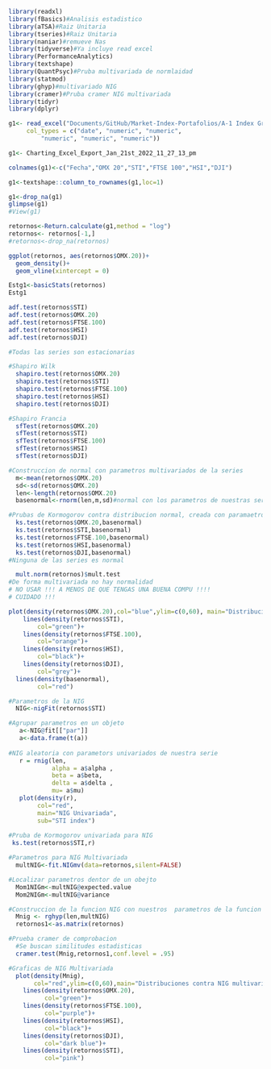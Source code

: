 
```r
library(readxl)
library(fBasics)#Analisis estadistico
library(aTSA)#Raiz Unitaria
library(tseries)#Raiz Unitaria
library(naniar)#remueve Nas
library(tidyverse)#Ya incluye read excel
library(PerformanceAnalytics)
library(textshape)
library(QuantPsyc)#Pruba multivariada de normlaidad
library(statmod)
library(ghyp)#multivariado NIG
library(cramer)#Pruba cramer NIG multivariada
library(tidyr)
library(dplyr)
```

```r
g1<- read_excel("Documents/GitHub/Market-Index-Portafolios/A-1 Index Group 1/A -1.2 Index Group/Correlaciones A - 1.2/Charting Excel Export - Jan 21st 2022 11_27_13 pm.xls", 
     col_types = c("date", "numeric", "numeric", 
         "numeric", "numeric", "numeric"))

g1<- Charting_Excel_Export_Jan_21st_2022_11_27_13_pm

colnames(g1)<-c("Fecha","OMX 20","STI","FTSE 100","HSI","DJI")

g1<-textshape::column_to_rownames(g1,loc=1)
```

```r
g1<-drop_na(g1)
glimpse(g1)
#View(g1)
```

```r
retornos<-Return.calculate(g1,method = "log")
retornos<- retornos[-1,]
#retornos<-drop_na(retornos)

ggplot(retornos, aes(retornos$OMX.20))+
  geom_density()+
  geom_vline(xintercept = 0)
```

```r
Estg1<-basicStats(retornos)
Estg1
```

```r
adf.test(retornos$STI)
adf.test(retornos$OMX.20)
adf.test(retornos$FTSE.100)
adf.test(retornos$HSI)
adf.test(retornos$DJI)

#Todas las series son estacionarias
```

```r
#Shapiro Wilk
  shapiro.test(retornos$OMX.20)
  shapiro.test(retornos$STI)
  shapiro.test(retornos$FTSE.100)
  shapiro.test(retornos$HSI)
  shapiro.test(retornos$DJI)

#Shapiro Francia
  sfTest(retornos$OMX.20)
  sfTest(retornos$STI)
  sfTest(retornos$FTSE.100)
  sfTest(retornos$HSI)
  sfTest(retornos$DJI)

#Construccion de normal con parametros multivariados de la series
  m<-mean(retornos$OMX.20)
  sd<-sd(retornos$OMX.20)
  len<-length(retornos$OMX.20)
  basenormal<-rnorm(len,m,sd)#normal con los parametros de nuestras series

#Prubas de Kormogorov contra distribucion normal, creada con paramaetros de nuestra serie 
  ks.test(retornos$OMX.20,basenormal)
  ks.test(retornos$STI,basenormal)
  ks.test(retornos$FTSE.100,basenormal)
  ks.test(retornos$HSI,basenormal)
  ks.test(retornos$DJI,basenormal)
#Ninguna de las series es normal
```

```r
  mult.norm(retornos)$mult.test
#De forma multivariada no hay normalidad
# NO USAR !!! A MENOS DE QUE TENGAS UNA BUENA COMPU !!!!
# CUIDADO !!!
```

```r

plot(density(retornos$OMX.20),col="blue",ylim=c(0,60), main="Distribuciones contra normal")+
    lines(density(retornos$STI),
        col="green")+
    lines(density(retornos$FTSE.100),
        col="orange")+
    lines(density(retornos$HSI),
        col="black")+
    lines(density(retornos$DJI),
        col="grey")+
  lines(density(basenormal),
        col="red")
```

```r
#Parametros de la NIG
  NIG<-nigFit(retornos$STI)

#Agrupar parametros en un objeto
   a<-NIG@fit[["par"]]
   a<-data.frame(t(a))
   
#NIG aleatoria con parametors univariados de nuestra serie
   r = rnig(len,
            alpha = a$alpha , 
            beta = a$beta, 
            delta = a$delta ,
            mu= a$mu)
   plot(density(r),
        col="red",
        main="NIG Univariada",
        sub="STI index")
   
#Pruba de Kormogorov univariada para NIG
 ks.test(retornos$STI,r)
```

```r
#Parametros para NIG Multivariada
  multNIG<-fit.NIGmv(data=retornos,silent=FALSE)

#Localizar parametros dentor de un obejto
  Mom1NIGm<-multNIG@expected.value
  Mom2NIGm<-multNIG@variance

#Construccion de la funcion NIG con nuestros  parametros de la funcion multivariada
  Mnig <- rghyp(len,multNIG)
  retornos1<-as.matrix(retornos)

#Prueba cramer de comprobacion
  #Se buscan similitudes estadisticas
  cramer.test(Mnig,retornos1,conf.level = .95)

#Graficas de NIG Multivariada
  plot(density(Mnig),
       col="red",ylim=c(0,60),main="Distribuciones contra NIG multivariada")+
    lines(density(retornos$OMX.20),
          col="green")+
    lines(density(retornos$FTSE.100),
          col="purple")+
    lines(density(retornos$HSI),
          col="black")+
    lines(density(retornos$DJI),
          col="dark blue")+
    lines(density(retornos$STI),
          col="pink")
```
